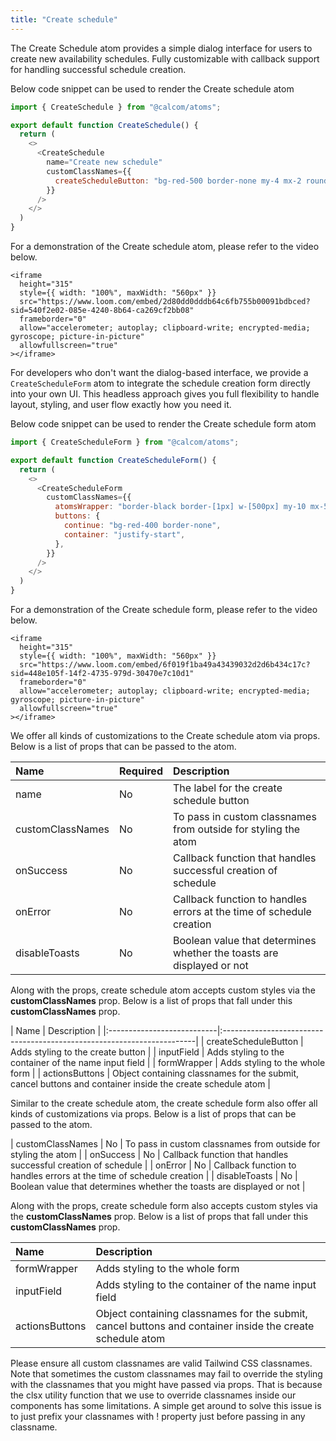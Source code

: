```yaml
---
title: "Create schedule"
---
```


The Create Schedule atom provides a simple dialog interface for users to create new availability
schedules. Fully customizable with callback support for handling successful schedule creation.

Below code snippet can be used to render the Create schedule atom

```js
import { CreateSchedule } from "@calcom/atoms";

export default function CreateSchedule() {
  return (
    <>
      <CreateSchedule
        name="Create new schedule"
        customClassNames={{
          createScheduleButton: "bg-red-500 border-none my-4 mx-2 rounded-md",
        }}
      />
    </>
  )
}
```

For a demonstration of the Create schedule atom, please refer to the video below.

<p></p>

    <iframe
      height="315"
      style={{ width: "100%", maxWidth: "560px" }}
      src="https://www.loom.com/embed/2d80dd0dddb64c6fb755b00091bdbced?sid=540f2e02-085e-4240-8b64-ca269cf2bb08"
      frameborder="0"
      allow="accelerometer; autoplay; clipboard-write; encrypted-media; gyroscope; picture-in-picture"
      allowfullscreen="true"
    ></iframe>

<p></p>

For developers who don't want the dialog-based interface, we provide a `CreateScheduleForm` atom to integrate the schedule
creation form directly into your own UI. This headless approach gives you full flexibility to
handle layout, styling, and user flow exactly how you need it.

Below code snippet can be used to render the Create schedule form atom

```js
import { CreateScheduleForm } from "@calcom/atoms";

export default function CreateScheduleForm() {
  return (
    <>
      <CreateScheduleForm
        customClassNames={{
          atomsWrapper: "border-black border-[1px] w-[500px] my-10 mx-5 rounded-md px-5 py-5",
          buttons: {
            continue: "bg-red-400 border-none",
            container: "justify-start",
          },
        }}
      />
    </>
  )
}
```

For a demonstration of the Create schedule form, please refer to the video below.

<p></p>

    <iframe
      height="315"
      style={{ width: "100%", maxWidth: "560px" }}
      src="https://www.loom.com/embed/6f019f1ba49a43439032d2d6b434c17c?sid=448e105f-14f2-4735-979d-30470e7c10d1"
      frameborder="0"
      allow="accelerometer; autoplay; clipboard-write; encrypted-media; gyroscope; picture-in-picture"
      allowfullscreen="true"
    ></iframe>

<p></p>

We offer all kinds of customizations to the Create schedule atom via props. Below is a list of props that can be passed to the atom.

<p></p>

| Name             | Required | Description                                                              |
| :--------------- | :------- | :----------------------------------------------------------------------- |
| name             | No       | The label for the create schedule button                 |
| customClassNames | No       | To pass in custom classnames from outside for styling the atom                                       |
| onSuccess        | No       | Callback function that handles successful creation of schedule             |
| onError          | No       | Callback function to handles errors at the time of schedule creation                          |
| disableToasts    | No       | Boolean value that determines whether the toasts are displayed or not |


Along with the props, create schedule atom accepts custom styles via the **customClassNames** prop. Below is a list of props that fall under this **customClassNames** prop.
<p></p>
| Name                      | Description                                                           |
|:---------------------------|:-----------------------------------------------------------------------|
| createScheduleButton              | Adds styling to the create button            |
| inputField              | Adds styling to the container of the name input field               |
| formWrapper              | Adds styling to the whole form              |
| actionsButtons              | Object containing classnames for the submit, cancel buttons and container inside the create schedule atom             |

Similar to the create schedule atom, the create schedule form also offer all kinds of customizations via props. Below is a list of props that can be passed to the atom.
<p></p>
| customClassNames | No       | To pass in custom classnames from outside for styling the atom                                       |
| onSuccess        | No       | Callback function that handles successful creation of schedule             |
| onError          | No       | Callback function to handles errors at the time of schedule creation                          |
| disableToasts    | No       | Boolean value that determines whether the toasts are displayed or not |

Along with the props, create schedule form also accepts custom styles via the **customClassNames** prop. Below is a list of props that fall under this **customClassNames** prop.

| Name                      | Description                                                           |
|:---------------------------|:-----------------------------------------------------------------------|
| formWrapper              | Adds styling to the whole form            |
| inputField              | Adds styling to the container of the name input field               |
| actionsButtons              | Object containing classnames for the submit, cancel buttons and container inside the create schedule atom             |


<Note>
  Please ensure all custom classnames are valid Tailwind CSS classnames. Note that sometimes the custom
  classnames may fail to override the styling with the classnames that you might have passed via props. That
  is because the clsx utility function that we use to override classnames inside our components has some
  limitations. A simple get around to solve this issue is to just prefix your classnames with ! property just
  before passing in any classname.
</Note>
